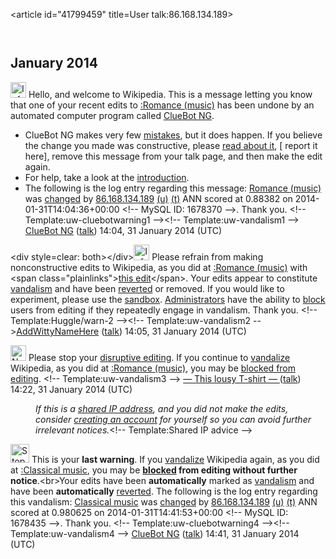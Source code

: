 <article id="41799459" title=User talk:86.168.134.189>
	<talkpage id="41799459" title="User talk:86.168.134.189">


== January 2014 ==
[[Image:Information.svg|left|25px|alt=|link=]] Hello, and welcome to Wikipedia. This is a message letting you know that one of your recent edits to [[:Romance (music)]] has been undone by an automated computer program called [[User:ClueBot NG|ClueBot NG]].
{{clear}}
* ClueBot NG makes very few [[User:ClueBot NG#Information About False Positives|mistakes]], but it does happen. If you believe the change you made was constructive, please [[User:ClueBot NG#Information About False Positives|read about it]], [{{User:ClueBot NG/Warnings/FPReport|1678370}} report it here], remove this message from your talk page, and then make the edit again.
* For help, take a look at the [[Wikipedia:Introduction|introduction]].
* The following is the log entry regarding this message: [[Romance (music)]] was [http://en.wikipedia.org/w/index.php?title=Romance+%28music%29&amp;diff=593277725&amp;oldid=592881151 changed] by [[Special:Contributions/86.168.134.189|86.168.134.189]] [[User:86.168.134.189|(u)]] [[User talk:86.168.134.189|(t)]] ANN scored at 0.88382 on 2014-01-31T14:04:36+00:00 &lt;!-- MySQL ID: 1678370 --&gt;. Thank you. &lt;!-- Template:uw-cluebotwarning1 --&gt;&lt;!-- Template:uw-vandalism1 --&gt; [[User:ClueBot NG|ClueBot NG]] ([[User talk:ClueBot NG|talk]]) 14:04, 31 January 2014 (UTC)

&lt;div style=clear: both&gt;&lt;/div&gt;[[File:Information orange.svg|25px|alt=Information icon]] Please refrain from making nonconstructive edits to Wikipedia, as you did at [[:Romance (music)]] with &lt;span class=&quot;plainlinks&quot;&gt;[http://en.wikipedia.org/wiki/Romance_(music)?diff=593277847 this edit]&lt;/span&gt;. Your edits appear to constitute [[Wikipedia:Vandalism|vandalism]] and have been [[Help:Reverting|reverted]] or removed. If you would like to experiment, please use the [[Wikipedia:Sandbox|sandbox]]. [[Wikipedia:Administrators|Administrators]] have the ability to [[WP:BLOCK|block]] users from editing if they repeatedly engage in vandalism. Thank you. &lt;!-- Template:Huggle/warn-2 --&gt;&lt;!-- Template:uw-vandalism2 --&gt;[[User:AddWittyNameHere|AddWittyNameHere]] ([[User talk:AddWittyNameHere|talk]]) 14:05, 31 January 2014 (UTC)

[[File:Nuvola apps important.svg|25px|alt=Warning icon]] Please stop your [[Wikipedia:Disruptive editing|disruptive editing]]. If you continue to [[Wikipedia:Vandalism|vandalize]] Wikipedia, as you did at [[:Romance (music)]], you may be [[Wikipedia:Blocking policy|blocked from editing]]. &lt;!-- Template:uw-vandalism3 --&gt; [[User:This lousy T-shirt|— This lousy T-shirt  — ]] ([[User talk:This lousy T-shirt|talk]]) 14:22, 31 January 2014 (UTC)
:''If this is a [[Network address translation|shared IP address]], and you did not make the edits, consider [[Wikipedia:Why create an account?|creating an account]] for yourself so you can avoid further irrelevant notices.''&lt;!-- Template:Shared IP advice --&gt;

[[Image:Stop hand nuvola.svg|left|30px|alt=|link=]] This is your '''last warning'''. If you [[Wikipedia:Vandalism|vandalize]] Wikipedia again, as you did at [[:Classical music]], you may be '''[[Wikipedia:Blocking policy|blocked]] from editing without further notice'''.&lt;br&gt;Your edits have been '''automatically''' marked as [[Wikipedia:Vandalism|vandalism]] and have been '''automatically''' [[Help:Reverting|reverted]]. The following is the log entry regarding this vandalism: [[Classical music]] was [http://en.wikipedia.org/w/index.php?title=Classical+music&amp;diff=593282324&amp;oldid=592761631 changed] by [[Special:Contributions/86.168.134.189|86.168.134.189]] [[User:86.168.134.189|(u)]] [[User talk:86.168.134.189|(t)]] ANN scored at 0.980625 on 2014-01-31T14:41:53+00:00 &lt;!-- MySQL ID: 1678435 --&gt;. Thank you. &lt;!-- Template:uw-cluebotwarning4 --&gt;&lt;!-- Template:uw-vandalism4 --&gt; [[User:ClueBot NG|ClueBot NG]] ([[User talk:ClueBot NG|talk]]) 14:41, 31 January 2014 (UTC)
	</talkpage>
</article>